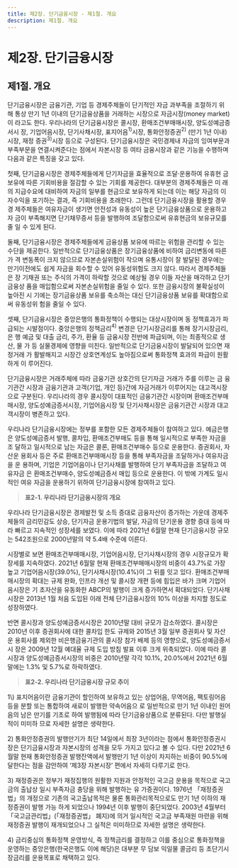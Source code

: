 ```yaml
---
title: 제2장. 단기금융시장 - 제1절. 개요
description: 제1절. 개요
---
```


# 제2장. 단기금융시장

## 제1절. 개요

단기금융시장은 금융기관, 기업 등 경제주체들이 단기적인 자금 과부족을 조절하기 위
해 통상 만기 1년 이내의 단기금융상품을 거래하는 시장으로 자금시장(money market)이
라고도 한다. 우리나라의 단기금융시장은 콜시장, 환매조건부매매시장, 양도성예금증서시
장, 기업어음시장, 단기사채시장, 표지어음$^{1)}$시장, 통화안정증권$^{2)}$ (만기 1년 이내)시장, 재정
증권$^{3)}$시장 등으로 구성된다. 단기금융시장은 국민경제내 자금의 잉여부문과 부족부문을 
연결시켜준다는 점에서 자본시장 등 여타 금융시장과 같은 기능을 수행하며 다음과 같은 
특징을 갖고 있다.

첫째, 단기금융시장은 경제주체들에게 단기자금을 효율적으로 조달·운용하여 유휴현
금 보유에 따른 기회비용을 절감할 수 있는 기회를 제공한다. 대부분의 경제주체들은 미
래의 지급수요에 대비하여 자금의 일부를 현금으로 보유하게 되는데 이는 해당 자금의 이
자수익을 포기하는 결과, 즉 기회비용을 초래한다. 그런데 단기금융시장을 활용할 경우 경
제주체들은 여유자금이 생기면 안전성과 유동성이 높은 단기금융상품으로 운용하고 자
금이 부족해지면 단기채무증서 등을 발행하여 조달함으로써 유휴현금의 보유규모를 줄
일 수 있게 된다. 

둘째, 단기금융시장은 경제주체들에게 금융상품 보유에 따르는 위험을 관리할 수 있는 
수단을 제공한다. 일반적으로 단기금융상품은 장기금융상품에 비하여 금리변동에 따른 가
격 변동폭이 크지 않으므로 자본손실위험이 작으며 유통시장이 잘 발달된 경우에는 만기이전에도 쉽게 자금을 회수할 수 있어 유동성위험도 크지 않다. 따라서 경제주체들은 장
기채권 또는 주식의 가격이 하락할 것으로 예상될 경우 이들 자산을 매각하고 단기금융상
품을 매입함으로써 자본손실위험을 줄일 수 있다. 또한 금융시장의 불확실성이 높아진 시
기에는 장기금융상품 보유를 축소하는 대신 단기금융상품 보유를 확대함으로써 유동성위
험을 줄일 수 있다.

셋째, 단기금융시장은 중앙은행의 통화정책이 수행되는 대상시장이며 동 정책효과가 파
급되는 시발점이다. 중앙은행의 정책금리$^{4)}$ 변경은 단기시장금리를 통해 장기시장금리, 은
행 예금 및 대출 금리, 주가, 환율 등 금융시장 전반에 파급되며, 이는 최종적으로 생산, 물
가 등 실물경제에 영향을 미친다. 일반적으로 단기금융시장이 발달되어 있으면 재정거래
가 활발해지고 시장간 상호연계성도 높아짐으로써 통화정책 효과의 파급이 원활하게 이
루어진다. 

단기금융시장은 거래주체에 따라 금융기관 상호간의 단기자금 거래가 주를 이루는 금
융기관간 시장과 금융기관과 고객(기업, 개인 등)간에 자금거래가 이루어지는 대고객시장
으로 구분된다. 우리나라의 경우 콜시장이 대표적인 금융기관간 시장이며 환매조건부매
매시장, 양도성예금증서시장, 기업어음시장 및 단기사채시장은 금융기관간 시장과 대고
객시장이 병존하고 있다. 

우리나라 단기금융시장에는 정부를 포함한 모든 경제주체들이 참여하고 있다. 예금은행
은 양도성예금증서 발행, 콜차입, 환매조건부매도 등을 통해 일시적으로 부족한 자금을 조
달하고 일시적으로 남는 자금은 콜론, 환매조건부매수 등으로 운용한다. 증권회사, 자산운
용회사 등은 주로 환매조건부매매시장 등을 통해 부족자금을 조달하거나 여유자금을 운
용하며, 기업은 기업어음이나 단기사채를 발행하여 단기 부족자금을 조달하고 여유자금
은 환매조건부매수, 양도성예금증서 매입 등으로 운용한다. 이 밖에 가계도 일시적인 여유
자금을 운용하기 위하여 단기금융시장에 참여하고 있다. 

> __표2-1. 우리나라 단기금융시장의 개요__

<GCenterImg src ="/fm/t2-1.png" caption="표2-1. 우리나라 단기금융시장의 개요"/>

우리나라 단기금융시장은 경제발전 및 소득 증대로 금융자산이 증가하는 가운데 경제주
체들의 금리민감도 상승, 단기자금 운용기법의 발달, 자금의 단기운용 경향 증대 등에 따
라 빠르고 지속적인 성장세를 보였다. 이에 따라 2021년 6월말 현재 단기금융시장 규모는 
542조원으로 2000년말의 약 5.4배 수준에 이른다. 

시장별로 보면 환매조건부매매시장, 기업어음시장, 단기사채시장의 경우 시장규모가 확
장세를 지속하였다. 2021년 6월말 현재 환매조건부매매시장의 비중이 43.7%로 가장 높고 
기업어음시장(39.0%), 단기사채시장(10.4%)이 그 뒤를 잇고 있다. 환매조건부매매시장의 
확대는 규제 완화, 인프라 개선 및 콜시장 개편 등에 힘입은 바가 크며 기업어음시장은 기
초자산을 유동화한 ABCP의 발행이 크게 증가하면서 확대되었다. 단기사채시장은 2013년 
1월 처음 도입된 이래 전체 단기금융시장의 10% 이상을 차지할 정도로 성장하였다.

반면 콜시장과 양도성예금증서시장은 2010년말 대비 규모가 감소하였다. 콜시장은 
2010년 이후 증권회사에 대한 콜차입 한도 규제와 2015년 3월 일부 증권회사 및 자산운
용회사를 제외한 비은행금융기관의 콜시장 참가 배제 등의 영향으로, 양도성예금증서시
장은 2009년 12월 예대율 규제 도입 방침 발표 이후 크게 위축되었다. 이에 따라 콜시장과 
양도성예금증서시장의 비중은 2010년말 각각 10.1%, 20.0%에서 2021년 6월말에는 1.3% 
및 5.7%로 하락하였다.

> __표2-2. 우리나라 단기금융시장 규모 추이__

<GCenterImg src ="/fm/t2-2.png" caption="표2-2. 우리나라 단기금융시장 규모 추이"/>

<GComment>
1\) 표지어음이란 금융기관이 할인하여 보유하고 있는 상업어음, 무역어음, 팩토링어음 등을 분할 또는 통합하여 새로이 발행한 약속어음으
로 일반적으로 만기 1년 이내인 원어음의 남은 만기를 기초로 하여 발행됨에 따라 단기금융상품으로 분류된다. 다만 발행실적이 미미하
므로 자세한 설명은 생략한다.

2\) 통화안정증권의 발행만기가 최단 14일에서 최장 3년이라는 점에서 통화안정증권시장은 단기금융시장과 자본시장의 성격을 모두 가지고 
있다고 볼 수 있다. 다만 2021년 6월말 현재 통화안정증권 발행잔액에서 발행만기 1년 이상이 차지하는 비중이 90.5%에 달한다는 점을 
감안하여 ‘제3장 자본시장’ 편에서 자세히 다루기로 한다.

3\) 재정증권은 정부가 재정집행의 원활한 지원과 안정적인 국고금 운용을 목적으로 국고금의 출납상 일시 부족자금 충당을 위해 발행하는 유
가증권이다. 1976년 「재정증권법」의 개정으로 기존의 국고출납목적은 물론 통화관리목적으로도 만기 1년 이하의 재정증권이 발행 가능
하게 되었으나 1994년 이후 발행이 중단되었다. 2003년 4월부터 「국고금관리법」(「재정증권법」 폐지)에 의거 일시적인 국고금 부족재원 
마련을 위해 재정증권 발행이 재개되었으나 그 실적은 미미하므로 자세한 설명은 생략한다.

4\) 금리중심의 통화정책 운영방식, 즉 정책금리를 결정하고 이를 중심으로 통화정책을 운영하는 중앙은행(한국은행도 이에 해당)은 대부분 무
담보 익일물 콜금리 등 초단기시장금리를 운용목표로 채택하고 있다.
</GComment>

